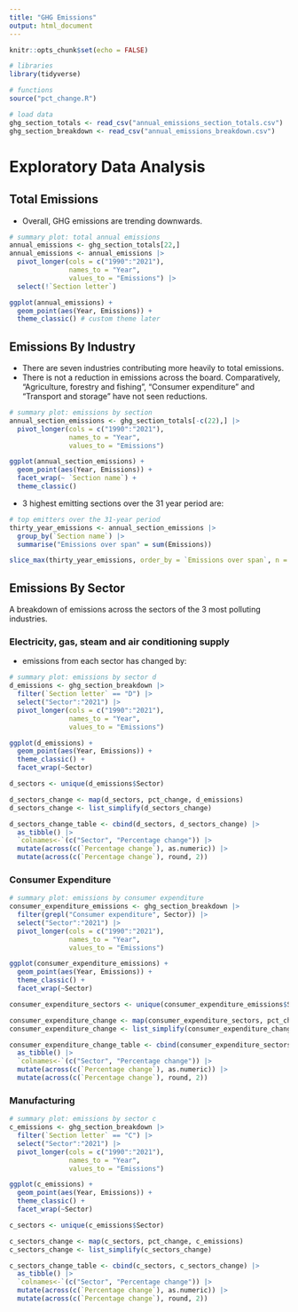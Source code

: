 ```yaml
---
title: "GHG Emissions"
output: html_document
---
```


```r
knitr::opts_chunk$set(echo = FALSE)
```

```r
# libraries
library(tidyverse)

# functions
source("pct_change.R")
```

```r
# load data
ghg_section_totals <- read_csv("annual_emissions_section_totals.csv")
ghg_section_breakdown <- read_csv("annual_emissions_breakdown.csv")
```

# Exploratory Data Analysis
## Total Emissions

* Overall, GHG emissions are trending downwards.
```r
# summary plot: total annual emissions
annual_emissions <- ghg_section_totals[22,]
annual_emissions <- annual_emissions |>
  pivot_longer(cols = c("1990":"2021"),
               names_to = "Year",
               values_to = "Emissions") |>
  select(!`Section letter`)

ggplot(annual_emissions) +
  geom_point(aes(Year, Emissions)) +
  theme_classic() # custom theme later
```

## Emissions By Industry

* There are seven industries contributing more heavily to total emissions.
* There is not a reduction in emissions across the board. Comparatively, "Agriculture, forestry and fishing", "Consumer expenditure" and "Transport and storage" have not seen reductions.
```r
# summary plot: emissions by section
annual_section_emissions <- ghg_section_totals[-c(22),] |>
  pivot_longer(cols = c("1990":"2021"),
               names_to = "Year",
               values_to = "Emissions")

ggplot(annual_section_emissions) +
  geom_point(aes(Year, Emissions)) +
  facet_wrap(~ `Section name`) +
  theme_classic()
```
* 3 highest emitting sections over the 31 year period are:
```r
# top emitters over the 31-year period
thirty_year_emissions <- annual_section_emissions |>
  group_by(`Section name`) |>
  summarise("Emissions over span" = sum(Emissions))

slice_max(thirty_year_emissions, order_by = `Emissions over span`, n = 3)
```


## Emissions By Sector
A breakdown of emissions across the sectors of the 3 most polluting industries.

### Electricity, gas, steam and air conditioning supply

* emissions from each sector has changed by:
```r
# summary plot: emissions by sector d
d_emissions <- ghg_section_breakdown |>
  filter(`Section letter` == "D") |>
  select("Sector":"2021") |>
  pivot_longer(cols = c("1990":"2021"),
               names_to = "Year",
               values_to = "Emissions")

ggplot(d_emissions) +
  geom_point(aes(Year, Emissions)) +
  theme_classic() +
  facet_wrap(~Sector)
```

```r
d_sectors <- unique(d_emissions$Sector)

d_sectors_change <- map(d_sectors, pct_change, d_emissions)
d_sectors_change <- list_simplify(d_sectors_change)

d_sectors_change_table <- cbind(d_sectors, d_sectors_change) |>
  as_tibble() |>
  `colnames<-`(c("Sector", "Percentage change")) |>
  mutate(across(c(`Percentage change`), as.numeric)) |>
  mutate(across(c(`Percentage change`), round, 2))
```


### Consumer Expenditure
```r
# summary plot: emissions by consumer expenditure
consumer_expenditure_emissions <- ghg_section_breakdown |>
  filter(grepl("Consumer expenditure", Sector)) |>
  select("Sector":"2021") |>
  pivot_longer(cols = c("1990":"2021"),
               names_to = "Year",
               values_to = "Emissions")

ggplot(consumer_expenditure_emissions) +
  geom_point(aes(Year, Emissions)) +
  theme_classic() +
  facet_wrap(~Sector)
```

```r
consumer_expenditure_sectors <- unique(consumer_expenditure_emissions$Sector)

consumer_expenditure_change <- map(consumer_expenditure_sectors, pct_change, consumer_expenditure_emissions)
consumer_expenditure_change <- list_simplify(consumer_expenditure_change)

consumer_expenditure_change_table <- cbind(consumer_expenditure_sectors, consumer_expenditure_change) |>
  as_tibble() |>
  `colnames<-`(c("Sector", "Percentage change")) |>
  mutate(across(c(`Percentage change`), as.numeric)) |>
  mutate(across(c(`Percentage change`), round, 2))
```


### Manufacturing
```r
# summary plot: emissions by sector c
c_emissions <- ghg_section_breakdown |>
  filter(`Section letter` == "C") |>
  select("Sector":"2021") |>
  pivot_longer(cols = c("1990":"2021"),
               names_to = "Year",
               values_to = "Emissions")

ggplot(c_emissions) +
  geom_point(aes(Year, Emissions)) +
  theme_classic() +
  facet_wrap(~Sector)
```

```r
c_sectors <- unique(c_emissions$Sector)

c_sectors_change <- map(c_sectors, pct_change, c_emissions)
c_sectors_change <- list_simplify(c_sectors_change)

c_sectors_change_table <- cbind(c_sectors, c_sectors_change) |>
  as_tibble() |>
  `colnames<-`(c("Sector", "Percentage change")) |>
  mutate(across(c(`Percentage change`), as.numeric)) |>
  mutate(across(c(`Percentage change`), round, 2))
```

